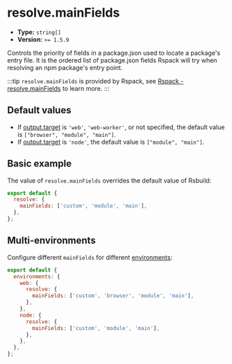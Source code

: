 # resolve.mainFields

- **Type:** `string[]`
- **Version:** `>= 1.5.9`

Controls the priority of fields in a package.json used to locate a package's entry file. It is the ordered list of package.json fields Rspack will try when resolving an npm package's entry point.

:::tip
`resolve.mainFields` is provided by Rspack, see [Rspack - resolve.mainFields](https://rspack.rs/config/resolve#resolvemainfields) to learn more.
:::

## Default values

- If [output.target](/config/output/target) is `'web'`, `'web-worker'`, or not specified, the default value is `["browser", "module", "main"]`.
- If [output.target](/config/output/target) is `'node'`, the default value is `["module", "main"]`.

## Basic example

The value of `resolve.mainFields` overrides the default value of Rsbuild:

```js title="rsbuild.config.ts"
export default {
  resolve: {
    mainFields: ['custom', 'module', 'main'],
  },
};
```

## Multi-environments

Configure different `mainFields` for different [environments](/config/environments):

```js title="rsbuild.config.ts"
export default {
  environments: {
    web: {
      resolve: {
        mainFields: ['custom', 'browser', 'module', 'main'],
      },
    },
    node: {
      resolve: {
        mainFields: ['custom', 'module', 'main'],
      },
    },
  },
};
```
